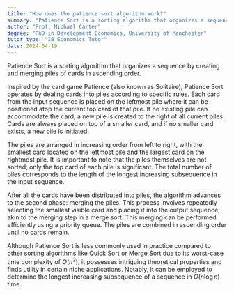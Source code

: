 ```yaml
---
title: "How does the patience sort algorithm work?"
summary: "Patience Sort is a sorting algorithm that organizes a sequence by forming piles of cards and then merging these piles in ascending order."
author: "Prof. Michael Carter"
degree: "PhD in Development Economics, University of Manchester"
tutor_type: "IB Economics Tutor"
date: 2024-04-19
---
```


Patience Sort is a sorting algorithm that organizes a sequence by creating and merging piles of cards in ascending order.

Inspired by the card game Patience (also known as Solitaire), Patience Sort operates by dealing cards into piles according to specific rules. Each card from the input sequence is placed on the leftmost pile where it can be positioned atop the current top card of that pile. If no existing pile can accommodate the card, a new pile is created to the right of all current piles. Cards are always placed on top of a smaller card, and if no smaller card exists, a new pile is initiated.

The piles are arranged in increasing order from left to right, with the smallest card located on the leftmost pile and the largest card on the rightmost pile. It is important to note that the piles themselves are not sorted; only the top card of each pile is significant. The total number of piles corresponds to the length of the longest increasing subsequence in the input sequence.

After all the cards have been distributed into piles, the algorithm advances to the second phase: merging the piles. This process involves repeatedly selecting the smallest visible card and placing it into the output sequence, akin to the merging step in a merge sort. This merging can be performed efficiently using a priority queue. The piles are combined in ascending order until no cards remain.

Although Patience Sort is less commonly used in practice compared to other sorting algorithms like Quick Sort or Merge Sort due to its worst-case time complexity of $O(n^2)$, it possesses intriguing theoretical properties and finds utility in certain niche applications. Notably, it can be employed to determine the longest increasing subsequence of a sequence in $O(n \log n)$ time.
    